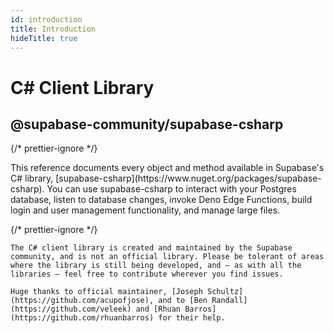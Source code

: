 ```yaml
---
id: introduction
title: Introduction
hideTitle: true
---
```


<div className="flex items-start gap-6 not-prose" id="introduction">
  <IconMenuCsharp width={35} height={35} />
  <div className="flex flex-col gap-2">
    <h1 className="text-3xl text-foreground m-0">C# Client Library</h1>
    <h2 className="text-base font-mono text-foreground-light">
      @supabase-community/supabase-csharp
    </h2>
  </div>
</div>

{/* prettier-ignore */}
<div className="max-w-xl">
  This reference documents every object and method available in Supabase's C# library, [supabase-csharp](https://www.nuget.org/packages/supabase-csharp). You can use supabase-csharp to interact with your Postgres database, listen to database changes, invoke Deno Edge Functions, build login and user management functionality, and manage large files.
</div>

{/* prettier-ignore */}
<div className="max-w-xl bg-slate-300 px-4 py-2 rounded-md">

    The C# client library is created and maintained by the Supabase community, and is not an official library. Please be tolerant of areas where the library is still being developed, and — as with all the libraries — feel free to contribute wherever you find issues.

    Huge thanks to official maintainer, [Joseph Schultz](https://github.com/acupofjose), and to [Ben Randall](https://github.com/veleek) and [Rhuan Barros](https://github.com/rhuanbarros) for their help.

</div>

